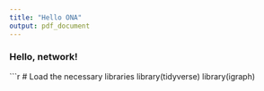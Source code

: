 ---
title: "Hello ONA"
output: pdf_document
---

### Hello, network!

```{r}
# Load the necessary libraries
library(tidyverse)
library(igraph)
